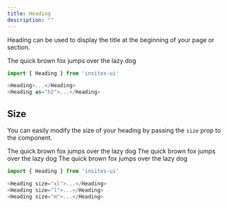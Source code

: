 ```yaml
---
title: Heading
description: ""
---
```


Heading can be used to display the title at the beginning of your page or section.


<DemoBox>
  <Heading as="h2" mb={0}>The quick brown fox jumps over the lazy dog</Heading>
</DemoBox>

```js
import { Heading } from 'insites-ui'

<Heading>...</Heading>
<Heading as="h2">...</Heading>
```

## Size

You can easily modify the size of your heading by passing the `size` prop to the component.

<DemoBox>
  <Heading as="h2" size="xl">The quick brown fox jumps over the lazy dog</Heading>
  <Heading as="h2" size="l">The quick brown fox jumps over the lazy dog</Heading>
  <Heading as="h2" size="m" mb={0}>The quick brown fox jumps over the lazy dog</Heading>
</DemoBox>

```js
import { Heading } from 'insites-ui'

<Heading size="xl">...</Heading>
<Heading size="l">...</Heading>
<Heading size="m">...</Heading>
```